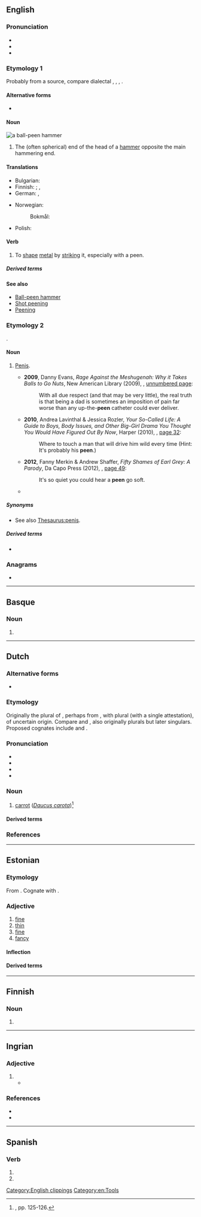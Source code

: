 ==English==

===Pronunciation===
* {{IPA|en|/piːn/}}
* {{audio|en|en-us-peen.ogg|Audio (US)}}
* {{rhymes|en|iːn}}

===Etymology 1===
Probably from a {{der|en|gmq}} source, compare dialectal {{cog|no|penn||peen}}, {{cog|da|pind||peg}}, {{cog|de|Pinne||the peen of a hammer}}, {{cog|gmq-osw|pæna||to pound iron with a hammer}}.

====Alternative forms====
* {{alter|en|pane|pean|pein|piend}}

====Noun====
{{wikipedia|Ball-peen hammer|mul=peening}}
[[File:Peen hammers.png|thumb|a ball-'''peen''' hammer]]
{{en-noun}}

# The (often spherical) end of the head of a [[hammer]] opposite the main hammering end.

====Translations====
{{trans-top|end of the head of a hammer opposite the main hammering end}}
* Bulgarian: {{t|bg|острата част на чук}}
* Finnish: {{t|fi|haarapää}} {{q|wedge-shaped}}; {{t|fi|pallopää}}, {{t|fi|kuulapää}} {{q|spherical}}
* German: {{t+|de|Finne|f}}  {{q|wedge-shaped}}, {{t+|de|Kugel|f}} {{q|spherical}}
{{trans-mid}}
* Norwegian:
*: Bokmål: {{t+|nb|penn|m}}
* Polish: {{t|pl|rąb|m}}
{{trans-bottom}}

====Verb====
{{en-verb}}

# To [[shape]] [[metal]] by [[strike|striking]] it, especially with a peen.

=====Derived terms=====
{{der4|en
|chisel peen
|cross peen
|peen over
|point peen
}}

====See also====
* [[w:Ball-peen hammer|Ball-peen hammer]]
* [[w:Shot peening|Shot peening]]
* [[w:Peening|Peening]]

===Etymology 2===
{{clipping|en|penis}}.

====Noun====
{{en-noun}}

# {{lb|en|slang}} [[penis|Penis]].
#* '''2009''', Danny Evans, ''Rage Against the Meshugenah: Why it Takes Balls to Go Nuts'', New American Library (2009), {{ISBN|9780451227119}}, [http://books.google.com/books?id=MXlJusLUVD0C&pg=PT188 unnumbered page]:
#*: With all due respect (and that may be very little), the real truth is that being a dad is sometimes an imposition of pain far worse than any up-the-'''peen''' catheter could ever deliver.
#* '''2010''', Andrea Lavinthal & Jessica Rozler, ''Your So-Called Life: A Guide to Boys, Body Issues, and Other Big-Girl Drama You Thought You Would Have Figured Out By Now'', Harper (2010), {{ISBN|9780061938382}}, [http://books.google.com/books?id=kol6l8ew6O4C&pg=PA32 page 32]:
#*: Where to touch a man that will drive him wild every time (Hint: It's probably his '''peen'''.)
#* '''2012''', Fanny Merkin & Andrew Shaffer, ''Fifty Shames of Earl Grey: A Parody'', Da Capo Press (2012), {{ISBN|9780306821998}}, [http://books.google.com/books?id=MmPGKC9J-wYC&pg=PA49 page 49]:
#*: It's so quiet you could hear a '''peen''' go soft.
#* {{seemoreCites|en}}

=====Synonyms=====
* See also [[Thesaurus:penis]].

=====Derived terms=====
* {{l|en|epeen}}

===Anagrams===
* {{anagrams|en|a=eenp|neep|pene|pene-}}

[[Category:English clippings]]
[[Category:en:Tools]]

----

==Basque==

===Noun===
{{head|eu|noun form}}

# {{inflection of|eu|pe||gen|p}}

----

==Dutch==
{{Wikipedia|lang=nl}}

===Alternative forms===
* {{l|nl|pee}}

===Etymology===
Originally the plural of {{der|nl|nl|pee}}, perhaps from {{inh|nl|dum|pede|alt=*pede}}, with plural {{m|dum|peden}} (with a single attestation), of uncertain origin. Compare {{m|nl|schoen}} and {{m|nl|teen}}, also originally plurals but later singulars. Proposed cognates include {{cog|en|pith}} and {{cog|fr|pied}}.

===Pronunciation===
* {{IPA|nl|/peːn/}}
* {{audio|nl|Nl-peen.ogg|Audio}}
* {{hyphenation|nl|peen}}
* {{rhymes|nl|eːn}}

===Noun===
{{nl-noun|f|-en|peentje}}

# {{lb|nl|botany|nocat=1}} [[carrot]] (''[[Daucus carota]]'')<ref>{{R:onkrher}}, pp. 125-126.</ref>
#: {{syn|nl|wortel}}

====Derived terms====
{{der3|nl
|bospeen
|waspeen
|wilde peen
|winterpeen
}}

===References===
<references/>

{{c|nl|Celery family plants|Vegetables}}

----

==Estonian==

===Etymology===
From {{inh|et|fiu-fin-pro|*peeni}}. Cognate with {{cog|fi|pieni}}.

===Adjective===
{{et-adj|peene|peent}}

# [[fine]] {{gloss|of small pieces, small size}}
# [[thin]]
# [[fine]] {{gloss|of good quality}}
# [[fancy]]

====Inflection====
{{et-decl-suur|peen|peen}}

====Derived terms====
{{der4|et
|peenendama
|peenestama
|peenike
|peenus
}}

----

==Finnish==

===Noun===
{{head|fi|noun form}}

# {{infl of|fi|pee||gen|s}}

----

==Ingrian==

===Adjective===
{{izh-adj|peenen|peentä}}

# {{izh-form-D|peeni|Soikkola}}
#* {{RQ:izh:Bukvari:1936|'''Peen''' tulo saatii siint pellost.|A '''small''' income was received from this field.|page=40}}

===References===
* {{R:izh:Nirvi:1971|page=404}}
* {{R:izh:Konkova:2014|page=74}}

----

==Spanish==

===Verb===
{{head|es|verb form}}

# {{es-verb form of|ending=er|mood=indicative|tense=present|pers=2|formal=yes|number=plural|peer}}
# {{es-verb form of|ending=er|mood=indicative|tense=present|pers=3|number=plural|peer}}